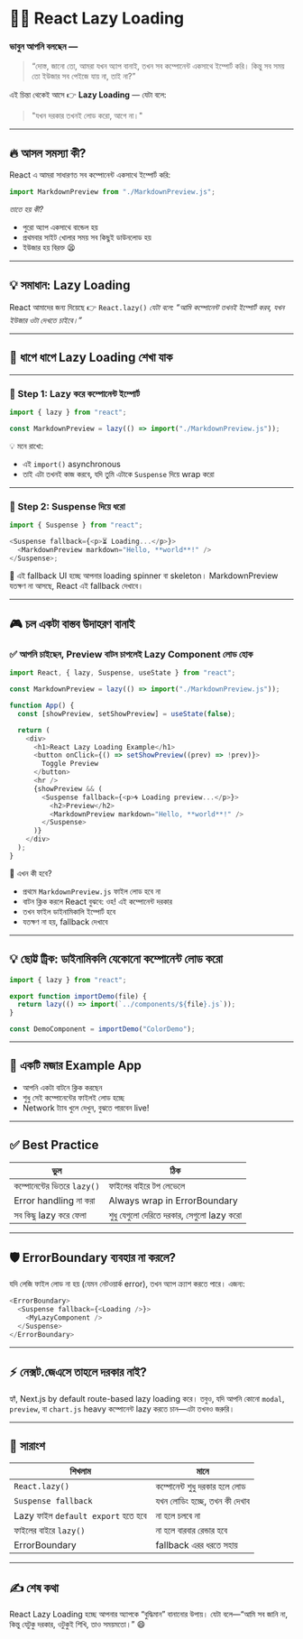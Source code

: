 # 🧑‍🏫 React Lazy Loading

### ভাবুন আপনি বলছেন —

> “দোস্ত, জানো তো, আমরা যখন অ্যাপ বানাই, তখন সব কম্পোনেন্ট একসাথে ইম্পোর্ট করি। কিন্তু সব সময় তো ইউজার সব পেইজে যায় না, তাই না?”

এই চিন্তা থেকেই আসে 👉 **Lazy Loading** — যেটা বলে:

> "যখন দরকার তখনই লোড করো, আগে না।"

---

## 🔥 আসল সমস্যা কী?

React এ আমরা সাধারণত সব কম্পোনেন্ট একসাথে ইম্পোর্ট করি:

```js
import MarkdownPreview from "./MarkdownPreview.js";
```

_তাতে হয় কী?_

- পুরো অ্যাপ একসাথে বান্ডেল হয়
- প্রথমবার সাইট খোলার সময় সব কিছুই ডাউনলোড হয়
- ইউজার হয় বিরক্ত 😫

---

## 💡 সমাধান: Lazy Loading

React আমাদের জন্য দিয়েছে 👉 `React.lazy()`
_যেটা বলে: “আমি কম্পোনেন্ট তখনই ইম্পোর্ট করব, যখন ইউজার ওটা দেখতে চাইবে।”_

---

## 🚀 ধাপে ধাপে Lazy Loading শেখা যাক

---

### 🧩 Step 1: Lazy করে কম্পোনেন্ট ইম্পোর্ট

```js
import { lazy } from "react";

const MarkdownPreview = lazy(() => import("./MarkdownPreview.js"));
```

💡 মনে রাখো:

- এই `import()` asynchronous
- তাই এটা তখনই কাজ করবে, যদি তুমি এটাকে `Suspense` দিয়ে wrap করো

---

### 🧩 Step 2: Suspense দিয়ে ধরো

```js
import { Suspense } from "react";

<Suspense fallback={<p>⏳ Loading...</p>}>
  <MarkdownPreview markdown="Hello, **world**!" />
</Suspense>;
```

📌 এই fallback UI হচ্ছে আপনার loading spinner বা skeleton।
MarkdownPreview যতক্ষণ না আসছে, React এই fallback দেখাবে।

---

## 🎮 চল একটা বাস্তব উদাহরণ বানাই

### ✅ আপনি চাইছেন, Preview বাটন চাপলেই Lazy Component লোড হোক

```js
import React, { lazy, Suspense, useState } from "react";

const MarkdownPreview = lazy(() => import("./MarkdownPreview.js"));

function App() {
  const [showPreview, setShowPreview] = useState(false);

  return (
    <div>
      <h1>React Lazy Loading Example</h1>
      <button onClick={() => setShowPreview((prev) => !prev)}>
        Toggle Preview
      </button>
      <hr />
      {showPreview && (
        <Suspense fallback={<p>🌀 Loading preview...</p>}>
          <h2>Preview</h2>
          <MarkdownPreview markdown="Hello, **world**!" />
        </Suspense>
      )}
    </div>
  );
}
```

🎯 এখন কী হবে?

- প্রথমে `MarkdownPreview.js` ফাইল লোড হবে না
- বাটন ক্লিক করলে React বুঝবে: ওহ! এই কম্পোনেন্ট দরকার
- তখন ফাইল ডাইনামিকালি ইম্পোর্ট হবে
- যতক্ষণ না হয়, fallback দেখাবে

---

## 💡 ছোট্ট ট্রিক: ডাইনামিকলি যেকোনো কম্পোনেন্ট লোড করো

```js
import { lazy } from "react";

export function importDemo(file) {
  return lazy(() => import(`../components/${file}.js`));
}
```

```js
const DemoComponent = importDemo("ColorDemo");
```

---

## 🧪 একটি মজার Example App

- আপনি একটা বাটনে ক্লিক করছেন
- শুধু সেই কম্পোনেন্টের ফাইলই লোড হচ্ছে
- Network ট্যাব খুলে দেখুন, বুঝতে পারবেন live!

---

## ✅ Best Practice

| ভুল                         | ঠিক                                       |
| --------------------------- | ----------------------------------------- |
| কম্পোনেন্টের ভিতরে `lazy()` | ফাইলের বাইরে টপ লেভেলে                    |
| Error handling না করা       | Always wrap in ErrorBoundary              |
| সব কিছু lazy করে ফেলা       | শুধু যেগুলো দেরিতে দরকার, সেগুলো lazy করো |

---

## 🛡️ ErrorBoundary ব্যবহার না করলে?

যদি লেজি ফাইল লোড না হয় (যেমন নেটওয়ার্ক error), তখন অ্যাপ ক্র্যাশ করতে পারে। এজন্য:

```js
<ErrorBoundary>
  <Suspense fallback={<Loading />}>
    <MyLazyComponent />
  </Suspense>
</ErrorBoundary>
```

---

## ⚡ নেক্সট.জেএসে তাহলে দরকার নাই?

হ্যাঁ, Next.js by default route-based lazy loading করে।
তবুও, যদি আপনি কোনো `modal`, `preview`, বা `chart.js` heavy কম্পোনেন্ট lazy করতে চান—এটা তখনও জরুরি।

---

## 🧼 সারাংশ

| শিখলাম                             | মানে                          |
| ---------------------------------- | ----------------------------- |
| `React.lazy()`                     | কম্পোনেন্ট শুধু দরকার হলে লোড |
| `Suspense fallback`                | যখন লোডিং হচ্ছে, তখন কী দেখাব |
| Lazy ফাইল `default export` হতে হবে | না হলে চলবে না                |
| ফাইলের বাইরে `lazy()`              | না হলে বারবার রেন্ডার হবে     |
| ErrorBoundary                      | fallback এরর ধরতে সহায়        |

---

## ✍️ শেষ কথা

React Lazy Loading হচ্ছে আপনার অ্যাপকে “বুদ্ধিমান” বানানোর উপায়।
যেটা বলে—“আমি সব জানি না, কিন্তু যেটুকু দরকার, ওটুকুই শিখি, তাও সময়মতো।” 😄
